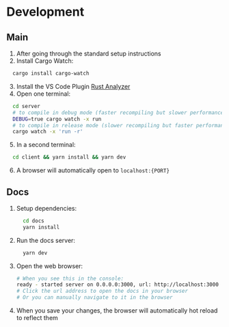 # Development

## Main

1. After going through the standard setup instructions
2. Install Cargo Watch:

```bash
  cargo install cargo-watch
```

3. Install the VS Code Plugin [Rust Analyzer](https://marketplace.visualstudio.com/items?itemName=matklad.rust-analyzer)
4. Open one terminal:

```bash
  cd server
  # to compile in debug mode (faster recompiling but slower performance)
  DEBUG=true cargo watch -x run
  # to compile in release mode (slower recompiling but faster performance)
  cargo watch -x 'run -r'
```

5. In a second terminal:

```bash
  cd client && yarn install && yarn dev
```

6. A browser will automatically open to `localhost:{PORT}`

## Docs

1. Setup dependencies:

   ```bash
     cd docs
     yarn install
   ```

1. Run the docs server:

   ```bash
     yarn dev
   ```

1. Open the web browser:

   ```bash
   # When you see this in the console:
   ready - started server on 0.0.0.0:3000, url: http://localhost:3000
   # Click the url address to open the docs in your browser
   # Or you can manually navigate to it in the browser
   ```

1. When you save your changes, the browser will automatically hot reload to reflect them
